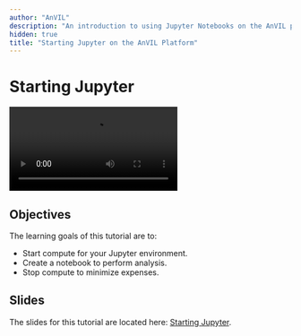 ```yaml
---
author: "AnVIL"
description: "An introduction to using Jupyter Notebooks on the AnVIL platform."
hidden: true
title: "Starting Jupyter on the AnVIL Platform"
---
```


# Starting Jupyter

<Video
  src="https://www.youtube.com/embed/T5xCxFHGpPE"
  title="Starting Jupyter on the AnVIL Platform"
/>

## Objectives

The learning goals of this tutorial are to:

- Start compute for your Jupyter environment.
- Create a notebook to perform analysis.
- Stop compute to minimize expenses.

## Slides

The slides for this tutorial are located here: [Starting Jupyter](https://docs.google.com/presentation/d/1GYUP874Qd7K3S0Ls6iWY_M4jywpRb53qw0f78OBCFwk/edit#slide=id.p).
